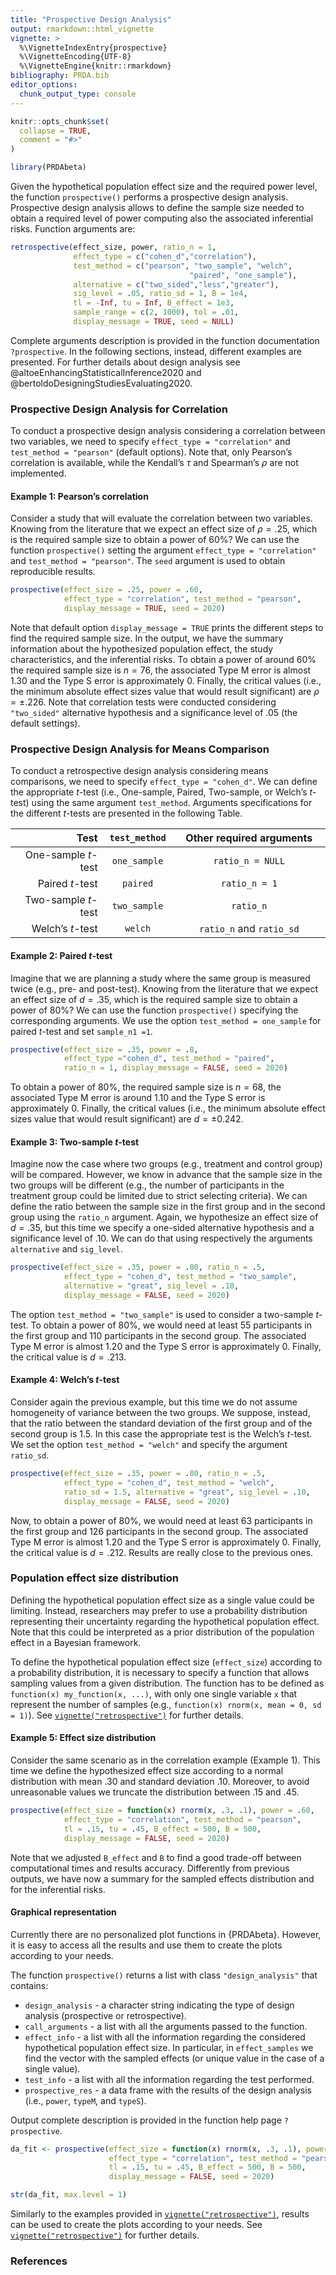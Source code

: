 ```yaml
---
title: "Prospective Design Analysis"
output: rmarkdown::html_vignette
vignette: >
  %\VignetteIndexEntry{prospective}
  %\VignetteEncoding{UTF-8}
  %\VignetteEngine{knitr::rmarkdown}
bibliography: PRDA.bib
editor_options: 
  chunk_output_type: console
---
```


```r
knitr::opts_chunk$set(
  collapse = TRUE,
  comment = "#>"
)
```

```r
library(PRDAbeta)
```

Given the hypothetical population effect size and the required power level, the function `prospective()` performs a prospective design analysis. Prospective design analysis allows to define the sample size needed to obtain a required level of power computing also the associated inferential risks. Function arguments are:

```r
retrospective(effect_size, power, ratio_n = 1,
              effect_type = c("cohen_d","correlation"),
              test_method = c("pearson", "two_sample", "welch",
                                        "paired", "one_sample"),
              alternative = c("two_sided","less","greater"),
              sig_level = .05, ratio_sd = 1, B = 1e4,
              tl = -Inf, tu = Inf, B_effect = 1e3,
              sample_range = c(2, 1000), tol = .01,
              display_message = TRUE, seed = NULL)
```

Complete arguments description is provided in the function documentation `?prospective`. In the following sections, instead, different examples are presented. For further details about design analysis see @altoeEnhancingStatisticalInference2020 and @bertoldoDesigningStudiesEvaluating2020.


### Prospective Design Analysis for Correlation

To conduct a prospective design analysis considering a correlation between two variables, we need to specify `effect_type = "correlation"` and `test_method = "pearson"` (default options). Note that, only Pearson's correlation is available, while the Kendall's $\tau$ and Spearman's $\rho$ are not implemented.

#### Example 1: Pearson's correlation

Consider a study that will evaluate the correlation between two variables. Knowing from the literature that we expect an effect size of $\rho = .25$, which is the required sample size to obtain a power of 60%? We can use the function `prospective()` setting the argument `effect_type = "correlation"` and `test_method = "pearson"`. The `seed` argument is used to obtain reproducible results.

```r
prospective(effect_size = .25, power = .60, 
            effect_type = "correlation", test_method = "pearson",
            display_message = TRUE, seed = 2020)
```

Note that default option `display_message = TRUE` prints the different steps to find the required sample size. In the output, we have the summary information about the hypothesized population effect, the study characteristics, and the inferential risks. To obtain a power of around 60% the required sample size is $n = 76$, the associated Type M error is almost 1.30 and the Type S error is approximately 0. Finally, the critical values (i.e., the minimum absolute effect sizes value that would result significant) are $\rho = \pm.226$. Note that correlation tests were conducted considering `"two_sided"` alternative hypothesis and a significance level of .05 (the default settings).


### Prospective Design Analysis for Means Comparison

To conduct a retrospective design analysis considering means comparisons, we need to specify `effect_type = "cohen_d"`. We can define the appropriate *t*-test (i.e., One-sample, Paired, Two-sample, or Welch's *t*-test) using the same argument `test_method`. Arguments specifications for the different *t*-tests are presented in the following Table.


| Test                | `test_method` |     Other required arguments    |
| -------------------:|:-------------:|:-------------------------------:|
| One-sample *t*-test | `one_sample`  | `ratio_n = NULL`                |
| Paired *t*-test     | `paired`      | `ratio_n = 1`                   |
| Two-sample *t*-test | `two_sample`  | `ratio_n`                       |
| Welch's *t*-test    | `welch`       | `ratio_n` and `ratio_sd`        |

#### Example 2: Paired *t*-test

Imagine that we are planning a study where the same group is measured twice (e.g., pre- and post-test). Knowing from the literature that we expect an effect size of $d = .35$, which is the required sample size to obtain a power of 80%? We can use the function `prospective()` specifying the corresponding arguments. We use the option `test_method = one_sample` for paired *t*-test  and set `sample_n1 =1`.

```r
prospective(effect_size = .35, power = .8,
            effect_type ="cohen_d", test_method = "paired",
            ratio_n = 1, display_message = FALSE, seed = 2020)
```

To obtain a power of 80%, the required sample size is $n=68$, the associated Type M error is around 1.10 and the Type S error is approximately 0. Finally, the critical values (i.e., the minimum absolute effect sizes value that would result significant) are $d  =  \pm 0.242$.

#### Example 3: Two-sample *t*-test

Imagine now the case where two groups (e.g., treatment and control group) will be compared. However, we know in advance that the sample size in the two groups will be different (e.g., the number of participants in the treatment group could be limited due to strict selecting criteria). We can define the ratio between the sample size in the first group and in the second group using the `ratio_n` argument. Again, we hypothesize an effect size of $d = .35$, but this time we specify a one-sided alternative hypothesis and a significance level of .10. We can do that using respectively the arguments `alternative` and `sig_level`.

```r
prospective(effect_size = .35, power = .80, ratio_n = .5,
            effect_type = "cohen_d", test_method = "two_sample",
            alternative = "great", sig_level = .10, 
            display_message = FALSE, seed = 2020)
```

The option `test_method = "two_sample"` is used to consider a two-sample *t*-test. To obtain a power of 80%, we would need at least 55 participants in the first group and 110 participants in the second group. The associated Type M error is almost 1.20 and the Type S error is approximately 0. Finally, the critical value is $d = .213$.


#### Example 4: Welch's *t*-test

Consider again the previous example, but this time we do not assume homogeneity of variance between the two groups. We suppose, instead, that the ratio between the standard deviation of the first group and of the second group is 1.5. In this case the appropriate test is the Welch's *t*-test. We set the option `test_method = "welch"` and specify the argument `ratio_sd`.


```r
prospective(effect_size = .35, power = .80, ratio_n = .5,
            effect_type = "cohen_d", test_method = "welch",
            ratio_sd = 1.5, alternative = "great", sig_level = .10, 
            display_message = FALSE, seed = 2020)
```

Now, to obtain a power of 80%, we would need at least 63 participants in the first group and 126 participants in the second group. The associated Type M error is almost 1.20 and the Type S error is approximately 0. Finally, the critical value is $d = .212$. Results are really close to the previous ones.


### Population effect size distribution

Defining the hypothetical population effect size as a single value could be limiting.  Instead, researchers may prefer to use a probability distribution representing their uncertainty regarding the hypothetical population effect. Note that this could be interpreted as a prior distribution of the population effect in a Bayesian framework. 

To define the hypothetical population effect size (`effect_size`) according to a probability distribution, it is necessary to specify a function that allows sampling values from a given distribution. The function has to be defined as `function(x) my_function(x, ...)`, with only one single variable `x` that represent the number of samples (e.g., `function(x) rnorm(x, mean = 0, sd = 1)`). See [`vignette("retrospective")`](retrospective.html) for further details.

#### Example 5: Effect size distribution

Consider the same scenario as in the correlation example (Example 1). This time we define the hypothesized effect size according to a normal distribution with mean .30 and standard deviation .10. Moreover, to avoid unreasonable values we truncate the distribution between .15 and .45.

```r
prospective(effect_size = function(x) rnorm(x, .3, .1), power = .60,
            effect_type = "correlation", test_method = "pearson",
            tl = .15, tu = .45, B_effect = 500, B = 500,
            display_message = FALSE, seed = 2020)
```

Note that we adjusted `B_effect` and `B` to find a good trade-off between computational times and results accuracy. Differently from previous outputs, we have now a summary for the sampled effects distribution and for the inferential risks.

#### Graphical representation

Currently there are no personalized plot functions in {PRDAbeta}. However, it is easy to access all the results and use them to create the plots according to your needs. 

The function `prospective()` returns a list with class `"design_analysis"` that contains:

- `design_analysis` - a character string indicating the type of design analysis (prospective or retrospective).
- `call_arguments` - a list with all the arguments passed to the function. 
- `effect_info` - a list with all the information regarding the considered hypothetical population effect size. In particular, in `effect_samples` we find the vector with the sampled effects (or unique value in the case of a single value).
- `test_info` - a list with all the information regarding the test performed.
- `prospective_res` - a data frame with the results of the design analysis (i.e., `power`, `typeM`, and `typeS`).

Output complete description is provided in the function help page `?prospective`.

```r
da_fit <- prospective(effect_size = function(x) rnorm(x, .3, .1), power = .60,
                      effect_type = "correlation", test_method = "pearson",
                      tl = .15, tu = .45, B_effect = 500, B = 500,
                      display_message = FALSE, seed = 2020)

str(da_fit, max.level = 1)
```


Similarly to the examples provided in [`vignette("retrospective")`](retrospective.html), results can be used to create the plots according to your needs. See  [`vignette("retrospective")`](retrospective.html) for further details.


### References
